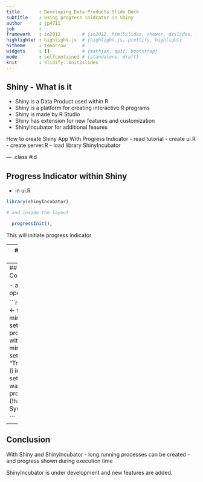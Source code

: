 ```yaml
---
title       : Developing Data Products Slide Deck
subtitle    : Using progress inidcator in Shiny
author      : jp4711
job         : 
framework   : io2012        # {io2012, html5slides, shower, dzslides, ...}
highlighter : highlight.js  # {highlight.js, prettify, highlight}
hitheme     : tomorrow      # 
widgets     : []            # {mathjax, quiz, bootstrap}
mode        : selfcontained # {standalone, draft}
knit        : slidify::knit2slides
---
```


## Shiny - What is it

 - Shiny is a Data Product used within R
 - Shiny is a platform for creating interactive R programs
 - Shiny is made by R Studio
 - Shiny has extension for new features and customization
 - ShinyIncubator for additional feaures
 
How to create Shiny App With Progress Indicator
 - read tutorial
 - create ui.R
 - create server.R
 - load library ShinyIncubator


--- .class #id 

## Progress Indicator within Shiny 

 - in ui.R
```r
library(shinyIncubator)

# and inside the layout

  progressInit(),


```

This will initiate progress indicator

---
## Progress Indicator Server Code

### Inside server.R code:
 - call withProgress to create dialog with progress bar
 - update the progress bar periodicially

#### Sample Code
```r

library(shinyIncubator)

# and inside the server code

withProgress(session, min = 0, max = 10, {
      setProgress(message = "Training the model:")

```


---
## Server Side Example Code

 - an long running operation
 
```r

  anExpensiveOperation <- function() {
    #
    # sdet min/max and setProgress(value=x) for progress bar
    withProgress(session, min = 0, max = 10, {
      setProgress(message = "Training the model:")
      for (i in 1:10) {
        setProgress(value = i)
        # wait more for background process to complete
        if (!hasMyTaskCompleted())
            Sys.sleep(1.0)
      }
    })
  }

```


---
## Conclusion

With Shiny and ShinyIncubator
 - long running processes can be created
 - and progress shown during execution time

ShinyIncubator is under development and new features are added.
